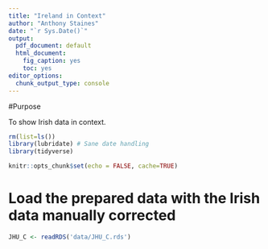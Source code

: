 ```yaml
---
title: "Ireland in Context"
author: "Anthony Staines"
date: "`r Sys.Date()`"
output:
  pdf_document: default
  html_document: 
    fig_caption: yes
    toc: yes
editor_options:
  chunk_output_type: console
---
```


#Purpose

To show Irish data in context.

```r
rm(list=ls())
library(lubridate) # Sane date handling
library(tidyverse)

knitr::opts_chunk$set(echo = FALSE, cache=TRUE)
```

# Load the prepared data with the Irish data manually corrected

```r
JHU_C <- readRDS('data/JHU_C.rds')
```
